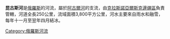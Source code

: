 '''昆古斯河'''是[[俄羅斯|俄羅斯]]的河流，屬於[[阿古爾河|阿古爾河]]的支流，由[[克拉斯諾亞爾斯克邊疆區|克拉斯諾亞爾斯克邊疆區]]負責管轄，河道全長250公里，流域面積3,800平方公里，河水主要來自雨水和融雪，每年十一月至翌年四月結冰。

{{Russia-geo-stub}}
[[Category:俄羅斯河流|Category:俄羅斯河流]]
